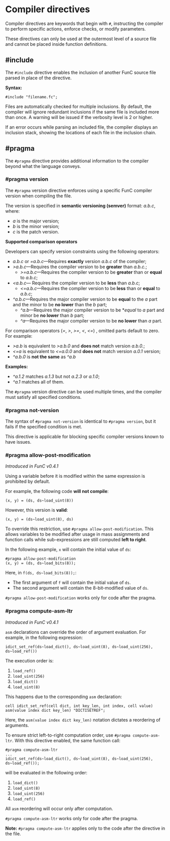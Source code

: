
# Compiler directives

Compiler directives are keywords that begin with `#`, instructing the compiler to perform specific actions, enforce checks, or modify parameters.

These directives can only be used at the outermost level of a source file and cannot be placed inside function definitions.

## #include

The `#include` directive enables the inclusion of another FunC source file parsed in place of the directive.

**Syntax:**

```func
#include "filename.fc";
```

Files are automatically checked for multiple inclusions. By default, the compiler will ignore redundant inclusions if the same file is included more than once. A warning will be issued if the verbosity level is 2 or higher.

If an error occurs while parsing an included file, the compiler displays an inclusion stack, showing the locations of each file in the inclusion chain.

## #pragma

The `#pragma` directive provides additional information to the compiler beyond what the language conveys.

### #pragma version

The `#pragma` version directive enforces using a specific FunC compiler version when compiling the file.

The version is specified in **semantic versioning (semver)** format: *a.b.c*, where:

* *a* is the major version;
* *b* is the minor version;
* *c* is the patch version.

**Supported comparison operators**

Developers can specify version constraints using the following operators:

* *a.b.c* or *=a.b.c*—Requires **exactly** version *a.b.c* of the compiler;
* *>a.b.c*—Requires the compiler version to be **greater** than *a.b.c.*;
  * *>=a.b.c*—Requires the compiler version to be **greater** than or **equal** to *a.b.c*;
* *<a.b.c*— Requires the compiler version to be **less** than *a.b.c*;
  * *<=a.b.c*—Requires the compiler version to be **less** than or **equal** to *a.b.c*;
* *^a.b.c*—Requires the major compiler version to be **equal** to the *a* part and the minor to be **no lower** than the *b* part;
  * *^a.b*—Requires the major compiler version to be \**equal* to *a* part and minor be **no lower** than *b* part;
  * *^a*—Requires the major compiler version to be **no lower** than *a* part.

For comparison operators (*=*, *>*, *>=*, *<*, *<=*) , omitted parts default to zero.
For example:

* *>a.b* is equivalent to *>a.b.0* and **does not** match version *a.b.0.*;
* *<=a* is equivalent to *<=a.0.0* and **does not** match version *a.0.1* version;
* *^a.b.0* is **not the same** as *^a.b*

**Examples:**

* *^a.1.2* matches *a.1.3* but not *a.2.3* or *a.1.0*;
* *^a.1* matches all of them.

The `#pragma` version directive can be used multiple times, and the compiler must satisfy all specified conditions.

### #pragma not-version

The syntax of `#pragma not-version` is identical to `#pragma version`, but it fails if the specified condition is met.

This directive is applicable for blocking specific compiler versions known to have issues.

### #pragma allow-post-modification

*Introduced in FunC v0.4.1*

Using a variable before it is modified within the same expression is prohibited by default.

For example, the following code **will not compile**:

```func
(x, y) = (ds, ds~load_uint(8))
```

However, this version is **valid**:

```func
(x, y) = (ds~load_uint(8), ds)
```

To override this restriction, use `#pragma allow-post-modification`. This allows variables to be modified after usage in mass assignments and function calls while sub-expressions are still computed **left to right**.

In the following example, `x` will contain the initial value of `ds`:

```func
#pragma allow-post-modification
(x, y) = (ds, ds~load_bits(8)); 
```

Here, in `f(ds, ds~load_bits(8));`:

* The first argument of `f` will contain the initial value of `ds`.
* The second argument will contain the 8-bit-modified value of `ds`.

`#pragma allow-post-modification` works only for code after the pragma.

### #pragma compute-asm-ltr

*Introduced in FunC v0.4.1*

`asm` declarations can override the order of argument evaluation. For example, in the following expression:

```func
idict_set_ref(ds~load_dict(), ds~load_uint(8), ds~load_uint(256), ds~load_ref())
```

The execution order is:

1. `load_ref()`
2. `load_uint(256)`
3. `load_dict()`
4. `load_uint(8)`

This happens due to the corresponding `asm` declaration:

```func
cell idict_set_ref(cell dict, int key_len, int index, cell value) asm(value index dict key_len) "DICTISETREF";
```

Here, the `asm(value index dict key_len)` notation dictates a reordering of arguments.

To ensure strict left-to-right computation order, use `#pragma compute-asm-ltr`. With this directive enabled, the same function call:

```func
#pragma compute-asm-ltr
...
idict_set_ref(ds~load_dict(), ds~load_uint(8), ds~load_uint(256), ds~load_ref());
```

will be evaluated in the following order:

1. `load_dict()`
2. `load_uint(8)`
3. `load_uint(256)`
4. `load_ref()`

All `asm` reordering will occur only after computation.

`#pragma compute-asm-ltr` works only for code after the pragma.

**Note:** `#pragma compute-asm-ltr` applies only to the code after the directive in the file.

<Feedback />
